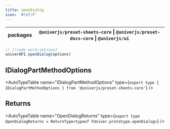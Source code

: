 ```yaml
---
title: openDialog
icon: '#ref/F'
---
```


| packages | `@univerjs/preset-sheets-core` \| `@univerjs/preset-docs-core` \| `@univerjs/ui` |
| --- | --- |

```typescript
// [!code word:options]
univerAPI.openDialog(options)
```

## IDialogPartMethodOptions

<AutoTypeTable
  name="IDialogPartMethodOptions"
  type={`
    export type { IDialogPartMethodOptions } from '@univerjs/preset-sheets-core'
  `}
/>

## Returns

<AutoTypeTable
  name="OpenDialogReturns"
  type={`
    export type OpenDialogReturns = ReturnType<typeof FUniver.prototype.openDialog>
  `}
/>
